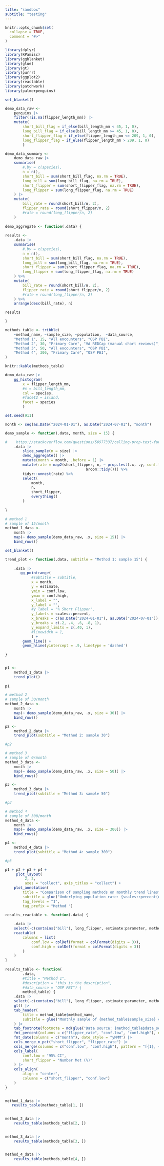 ```yaml
---
title: "sandbox"
subtitle: "testing"
---
```


```r
knitr::opts_chunk$set(
  collapse = TRUE,
  comment = "#>"
)
```

```r
library(dplyr)
library(RPamisc)
library(ggblanket)
library(glue)
library(gt)
library(purrr)
library(ggplot2)
library(reactable)
library(patchwork)
library(palmerpenguins)

set_blanket()

demo_data_raw <- 
    penguins |>
    filter(!is.na(flipper_length_mm)) |>
    mutate(
        short_bill_flag = if_else(bill_length_mm < 45, 1, 0),
        long_bill_flag = if_else(bill_length_mm >= 45, 1, 0),
        short_flipper_flag = if_else(flipper_length_mm <= 209, 1, 0),
        long_flipper_flag = if_else(flipper_length_mm > 209, 1, 0)
        )

demo_data_summary <- 
    demo_data_raw |>
    summarise(
        #.by = c(species),
        n = n(), 
        short_bill = sum(short_bill_flag, na.rm = TRUE),
        long_bill = sum(long_bill_flag, na.rm = TRUE),
        short_flipper = sum(short_flipper_flag, na.rm = TRUE),
        long_flipper = sum(long_flipper_flag, na.rm = TRUE)
    ) |>
    mutate(
        bill_rate = round(short_bill/n, 2),
        flipper_rate = round(short_flipper/n, 2)
        #rate = round(long_flipper/n, 2)
    ) 
     
demo_aggregate <- function(.data) {
    
results <- 
    .data |>
    summarise(
        #.by = c(species),
        n = n(), 
        short_bill = sum(short_bill_flag, na.rm = TRUE),
        long_bill = sum(long_bill_flag, na.rm = TRUE),
        short_flipper = sum(short_flipper_flag, na.rm = TRUE),
        long_flipper = sum(long_flipper_flag, na.rm = TRUE)
    ) %>%
    mutate(
        bill_rate = round(short_bill/n, 2),
        flipper_rate = round(short_flipper/n, 2)
        #rate = round(long_flipper/n, 2)
    ) %>%
    arrange(desc(bill_rate), n)

results

}

methods_table <- tribble(
    ~method_name, ~sample_size, ~population,  ~data_source,  
    "Method 1", 15, "All encounters", "OSP PBI",
    "Method 2", 30, "Primary Care", "VA REDCap (manual chart reviews)",
    "Method 3", 50, "All encounters", "OSP PBI",
    "Method 4", 300, "Primary Care", "OSP PBI",
)

knitr::kable(methods_table)

```


```r
demo_data_raw |>  
    gg_histogram(
        x = flipper_length_mm,
        #x = bill_length_mm,
        col = species,
        #facet2 = island, 
        facet = species
        )

```




```r
set.seed(911)

month <- seq(as.Date("2024-01-01"), as.Date("2024-07-01"), "month")

demo_sample <- function(.data, month, size = 15) {

#    https://stackoverflow.com/questions/50977337/calling-prop-test-function-in-r-with-dplyr    
    .data |>
        slice_sample(n = size) |>
        demo_aggregate() |>
        mutate(month = month, .before = 1) |>
        mutate(rate = map2(short_flipper, n, ~ prop.test(.x, .y, conf.level=0.95) %>%
                                     broom::tidy())) %>%
        tidyr::unnest(rate) %>% 
        select(
            month, 
            n, 
            short_flipper, 
            everything()
        )
    
}

```


```r
# method 1
# sample of 15/month
method_1_data <-
    month |>
    map(~ demo_sample(demo_data_raw, .x, size = 15)) |>
    bind_rows()

set_blanket()

trend_plot <- function(.data, subtitle = "Method 1: sample 15") {
    
    .data |> 
       gg_pointrange(
            #subtitle = subtitle,
            x = month,  
            y = estimate,
            ymin = conf.low,
            ymax = conf.high,
            x_label = "",
            y_label = "",
            #y_label = "% Short Flipper", 
            y_labels = scales::percent,
            x_breaks = c(as.Date("2024-01-01"), as.Date("2024-07-01")),
            y_breaks = c(.2, .4, .6, .8, 1),
            y_expand_limits = c(.40, 1),
            #linewidth = 1, 
            ) +
        geom_line() +
        geom_hline(yintercept = .9, linetype = 'dashed') 
    
}


p1 <- 
    method_1_data |>
    trend_plot()
    
p1
```

```r

# method 2
# sample of 30/month
method_2_data <-
    month |>
    map(~ demo_sample(demo_data_raw, .x, size = 30)) |>
    bind_rows()

p2 <- 
    method_2_data |>
    trend_plot(subtitle = "Method 2: sample 30")

#p2 
```


```r

# method 3
# sample of 0/month
method_3_data <-
    month |>
    map(~ demo_sample(demo_data_raw, .x, size = 50)) |>
    bind_rows()

p3 <- 
    method_3_data |>
    trend_plot(subtitle = "Method 3: sample 50")

#p3
```

```r
# method 4
# sample of 300/month
method_4_data <-
    month |>
    map(~ demo_sample(demo_data_raw, .x, size = 300)) |>
    bind_rows()

p4 <- 
    method_4_data |>
    trend_plot(subtitle = "Method 4: sample 300")

#p3
```

```r

p1 + p2 + p3 + p4 + 
     plot_layout(
         2, 2, 
         axes = "collect", axis_titles = "collect") + 
    plot_annotation(
        title = "Comparison of sampling methods on monthly trend lines",
        subtitle = glue("Underlying population rate: {scales::percent(demo_data_summary$flipper_rate)}"),
        tag_levels = "1", 
        tag_prefix = "Method ")

```
```r
results_reactable <- function(.data) {
    
    .data |>
    select(-c(contains("bill"), long_flipper, estimate:parameter, method, alternative)) |> 
    reactable(
        columns = list(
            conf.low = colDef(format = colFormat(digits = 3)),
            conf.high = colDef(format = colFormat(digits = 3))
        )
    )
}
  
results_table <- function(
        .data, 
        #title = "Method 1", 
        #description = "this is the description", 
        #data_source = "OSP PBI") {
        method_table) { 
    .data |>
    select(-c(contains("bill"), long_flipper, estimate:parameter, method, alternative)) |> 
    gt() |> 
    tab_header(
        title = method_table$method_name, 
        subtitle = glue("Monthly sample of {method_table$sample_size} cases from {method_table$population}")
    ) |>
    tab_footnote(footnote = md(glue("Data source: {method_table$data_source}"))) |>
    fmt_percent(columns = c("flipper_rate", "conf.low", "conf.high"), decimals = 0) |>
    fmt_date(columns = c("month"), date_style = "yMMM") |>
    cols_merge_n_pct("short_flipper", "flipper_rate") |>
    cols_merge(columns = c("conf.low", "conf.high"), pattern = "[{1}, {2}]") |>
    cols_label(
        conf.low = "95% CI", 
        short_flipper = "Number Met (%)"
    ) |>
    cols_align(
        align = "center",
        columns = c("short_flipper", "conf.low")
    )
} 
    

method_1_data |> 
   results_table(methods_table[1, ])
 
```

```r

method_2_data |> 
    results_table(methods_table[2, ])
    

```

```r

method_3_data |> 
    results_table(methods_table[3, ])
    

```


```r

method_4_data |> 
    results_table(methods_table[4, ])
    

```

